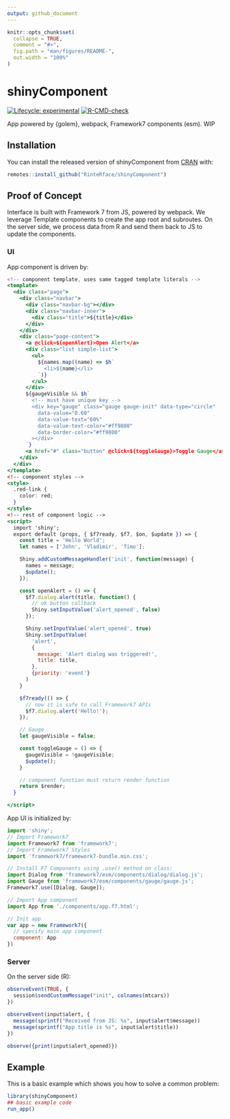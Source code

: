 ```yaml
---
output: github_document
---
```


<!-- README.md is generated from README.Rmd. Please edit that file -->

```r
knitr::opts_chunk$set(
  collapse = TRUE,
  comment = "#>",
  fig.path = "man/figures/README-",
  out.width = "100%"
)
```

# shinyComponent

<!-- badges: start -->
[![Lifecycle: experimental](https://img.shields.io/badge/lifecycle-experimental-orange.svg)](https://lifecycle.r-lib.org/articles/stages.html#experimental)
[![R-CMD-check](https://github.com/RinteRface/shinyComponent/workflows/R-CMD-check/badge.svg)](https://github.com/RinteRface/shinyComponent/actions)
<!-- badges: end -->

App powered by {golem}, webpack, Framework7 components (esm). WIP

## Installation

You can install the released version of shinyComponent from [CRAN](https://CRAN.R-project.org) with:

``` r
remotes::install_github("RinteRface/shinyComponent")
```

## Proof of Concept
Interface is built with Framework 7 from JS, powered by webpack. We leverage
Template components to create the app root and subroutes. On the server side, we process data from R and send them back to JS to update the components.

### UI

App component is driven by:

```jsx
<!-- component template, uses same tagged template literals -->
<template>
  <div class="page">
    <div class="navbar">
      <div class="navbar-bg"></div>
      <div class="navbar-inner">
        <div class="title">${title}</div>
      </div>
    </div>
    <div class="page-content">
      <a @click=${openAlert}>Open Alert</a>
      <div class="list simple-list">
        <ul>
          ${names.map((name) => $h`
            <li>${name}</li>
          `)}
        </ul>
      </div>
      ${gaugeVisible && $h`
        <!-- must have unique key -->
        <div key="gauge" class="gauge gauge-init" data-type="circle"
          data-value="0.60"
          data-value-text="60%"
          data-value-text-color="#ff9800"
          data-border-color="#ff9800"
        ></div>
      `}
      <a href="#" class="button" @click=${toggleGauge}>Toggle Gauge</a>
    </div>
  </div>
</template>
<!-- component styles -->
<style>
  .red-link {
    color: red;
  }
</style>
<!-- rest of component logic -->
<script>
  import 'shiny';
  export default (props, { $f7ready, $f7, $on, $update }) => {
    const title = 'Hello World';
    let names = ['John', 'Vladimir', 'Timo'];

    Shiny.addCustomMessageHandler('init', function(message) {
      names = message;
      $update();
    });

    const openAlert = () => {
      $f7.dialog.alert(title, function() {
        // ok button callback
        Shiny.setInputValue('alert_opened', false)
      });

      Shiny.setInputValue('alert_opened', true)
      Shiny.setInputValue(
        'alert',
        {
          message: 'Alert dialog was triggered!',
          title: title,
        },
        {priority: 'event'}
      )
    }

    $f7ready(() => {
      // now it is safe to call Framework7 APIs
      $f7.dialog.alert('Hello!');
    });

    // Gauge
    let gaugeVisible = false;

    const toggleGauge = () => {
      gaugeVisible = !gaugeVisible;
      $update();
    }

    // component function must return render function
    return $render;
  }

</script>
```

App UI is initialized by:

```js
import 'shiny';
// Import Framework7
import Framework7 from 'framework7';
// Import Framework7 Styles
import 'framework7/framework7-bundle.min.css';

// Install F7 Components using .use() method on class:
import Dialog from 'framework7/esm/components/dialog/dialog.js';
import Gauge from 'framework7/esm/components/gauge/gauge.js';
Framework7.use([Dialog, Gauge]);

// Import App component
import App from './components/app.f7.html';

// Init app
var app = new Framework7({
  // specify main app component
  component: App
})
```

### Server

On the server side (R):

```r
observeEvent(TRUE, {
  session$sendCustomMessage("init", colnames(mtcars))
})

observeEvent(input$alert, {
  message(sprintf("Received from JS: %s", input$alert$message))
  message(sprintf("App title is %s", input$alert$title))
})

observe({print(input$alert_opened)})
```

## Example

This is a basic example which shows you how to solve a common problem:

```r
library(shinyComponent)
## basic example code
run_app()
```

